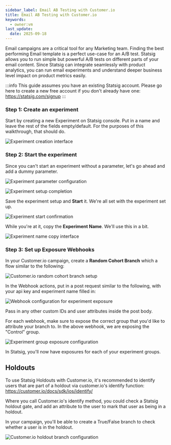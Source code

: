 ```yaml
---
sidebar_label: Email AB Testing with Customer.io
title: Email AB Testing with Customer.io
keywords:
  - owner:vm
last_update:
  date: 2025-09-18
---
```


Email campaigns are a critical tool for any Marketing team.  Finding the best performing Email template is a perfect use-case for an A/B test.  Statsig allows you to run simple but powerful A/B tests on different parts of your email content.  Since Statsig can integrate seamlessly with product analytics, you can run email experiments and understand deeper business level impact on product metrics easily.

:::info
This guide assumes you have an existing Statsig account.  Please go here to create a new free account if you don't already have one: https://statsig.com/signup
:::

### Step 1: Create an experiment

Start by creating a new Experiment on Statsig console. Put in a name and leave the rest of the fields empty/default.  For the purposes of this walkthrough, that should do.

![Experiment creation interface](https://user-images.githubusercontent.com/74588208/210731384-8bbfc1e1-076c-4ae3-959a-ef1507801e71.png)

### Step 2: Start the experiment

Since you can't start an experiment without a parameter, let's go ahead and add a dummy parameter.

![Experiment parameter configuration](https://user-images.githubusercontent.com/74588208/210316935-99f13616-c412-47c1-b9ab-99b90462805e.png)

![Experiment setup completion](https://user-images.githubusercontent.com/74588208/210731687-0883c356-5cef-458d-a6aa-bfde9ad36f8b.png)

Save the experiment setup and **Start** it.  We're all set with the experiment set up.

![Experiment start confirmation](https://user-images.githubusercontent.com/74588208/210731969-decf481a-b6a2-41ee-b1c1-6b917bb18fab.png)

While you're at it, copy the **Experiment Name**.  We'll use this in a bit.

![Experiment name copy interface](https://user-images.githubusercontent.com/74588208/210732298-34c0e1f4-6485-425b-af07-fa535ad86396.png)

### Step 3: Set up Exposure Webhooks

In your Customer.io campaign, create a **Random Cohort Branch** which a flow similar to the following:

![Customer.io random cohort branch setup](https://user-images.githubusercontent.com/87334575/211873572-0966ae02-4a41-40a1-b55d-19378f1d0b98.png)

In the Webhook actions, put in a post request similar to the following, with your api key and experiment name filled in:

![Webhook configuration for experiment exposure](https://user-images.githubusercontent.com/87334575/211873593-d48ed161-2a55-4099-8f06-7835ee82d011.png)

Pass in any other custom IDs and user attributes inside the post body. 

For each webhook, make sure to expose the correct group that you'd like to attribute your branch to. In the above webhook, we are exposing the "Control" group.

![Experiment group exposure configuration](https://user-images.githubusercontent.com/87334575/211873585-1b2da267-cd72-4c29-acde-d1888500ac36.png)

In Statsig, you'll now have exposures for each of your experiment groups.

## Holdouts

To use Statsig Holdouts with Customer.io, it's recommended to identify users that are part of a holdout via customer.io's identify function: https://customer.io/docs/sdk/ios/identify/

Where you call Customer.io's identify method, you could check a Statsig holdout gate, and add an attribute to the user to mark that user as being in a holdout. 

In your campaign, you'll be able to create a True/False branch to check whether a user is in the holdout.

![Customer.io holdout branch configuration](https://user-images.githubusercontent.com/87334575/211888584-a164d8bf-0d78-4a6b-86ab-ea336fd2bc3a.png)
